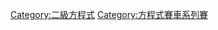 {{Commons category|Formula Two series}}
[[Category:二級方程式|Category:二級方程式]]
[[Category:方程式賽車系列賽|Category:方程式賽車系列賽]]